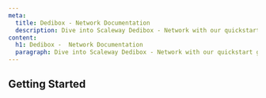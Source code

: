 ```yaml
---
meta:
  title: Dedibox - Network Documentation
  description: Dive into Scaleway Dedibox - Network with our quickstart guides, how-tos, tutorials and more.
content:
  h1: Dedibox -  Network Documentation
  paragraph: Dive into Scaleway Dedibox - Network with our quickstart guides, how-tos, tutorials and more.
---
```


<ProductHeader
   productName="Dedibox Network"
   productLogo="dedibox"
   description="Dedibox Network is a highly resilient network, built for performance and resiliency."
   url=""
   label=""
/>

## Getting Started

<Grid>
    <SummaryCard
        title="How-tos"
        icon="help-circle-outline"
        description="Check our guides helping you to configure the network of your Dedibox dedicated server."
        label="View How-tos"
        url="/dedibox/network/how-to/"
    />
    <SummaryCard
        title="Additional content"
        icon="book-open-outline"
        description="Guides to help you troubleshooting the network connection of your Dedibox dedicated server."
        label="View additional content"
        url="/dedibox/network/reference-content/"
    />
</Grid>

